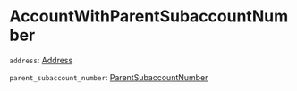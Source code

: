 # AccountWithParentSubaccountNumber

`address`: [Address]

`parent_subaccount_number`: [ParentSubaccountNumber]

[Address]: /types/address
[ParentSubaccountNumber]: /types/parent_subaccount_number
